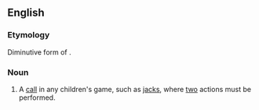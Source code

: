 ==English==

===Etymology===
Diminutive form of {{term|two}}.

===Noun===
{{en-noun|pl=twosies}}

# A [[call]] in any children's game, such as [[jacks]], where [[two]] actions must be performed.
